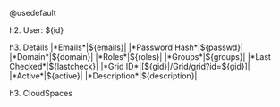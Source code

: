 @usedefault

{{user id:$$id}}

h2. User: ${id}

{{actions:

[[actions]]
action = "\/restmachine\/cloudbroker\/user\/updatePassword"
input = [ "password",]
display = "Update Password"
[actions.data]
username = "${id}"

[[actions]]
action = "\/restmachine\/cloudbroker\/user\/sendResetPasswordLink"
display = "Send Reset Password Link"
[actions.data]
username = "${id}"
email = "${emails}"

[[actions]]
action = "\/restmachine\/cloudbroker\/user\/delete"
input = [ "reason",]
display = "Delete"
[actions.data]
username = "${id}"
}}

h3. Details
|*Emails*|${emails}|
|*Password Hash*|${passwd}|
|*Domain*|${domain}|
|*Roles*|${roles}|
|*Groups*|${groups}|
|*Last Checked*|${lastcheck}|
|*Grid ID*|[${gid}|/Grid/grid?id=${gid}]|
|*Active*|${active}|
|*Description*|${description}|

h3. CloudSpaces

{{cbspacesusers: userId:$$id}}

